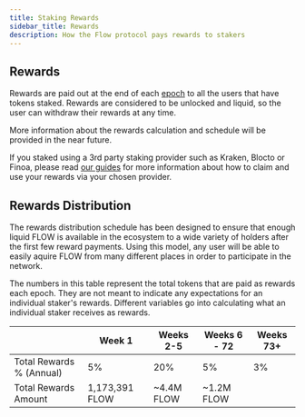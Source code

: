 ```yaml
---
title: Staking Rewards
sidebar_title: Rewards
description: How the Flow protocol pays rewards to stakers
---
```


## Rewards

Rewards are paid out at the end of each [epoch](/staking/#epochs) to all the users that have tokens staked.
Rewards are considered to be unlocked and liquid, so the user can withdraw their rewards
at any time.

More information about the rewards calculation and schedule will be provided in the near future.

If you staked using a 3rd party staking provider such as Kraken, Blocto or Finoa, please read [our guides](/staking/custody-providers/) for more information about how
to claim and use your rewards via your chosen provider.

## Rewards Distribution

The rewards distribution schedule has been designed to ensure that enough liquid FLOW
is available in the ecosystem to a wide variety of holders after the first few reward payments.
Using this model, any user will be able to easily aquire FLOW from many different places
in order to participate in the network.

The numbers in this table represent the total tokens that are paid as rewards each epoch.
They are not meant to indicate any expectations for an individual staker's rewards.
Different variables go into calculating what an individual staker receives as rewards.

|                           | Week 1         | Weeks 2-5  | Weeks 6 - 72  | Weeks 73+ |
| ------------------------- | -------------- | ---------- | ------------- | ---------- |
| Total Rewards % (Annual)  | 5%             | 20%        | 5%            | 3%         |
| Total Rewards Amount      | 1,173,391 FLOW | ~4.4M FLOW | ~1.2M FLOW    | 


